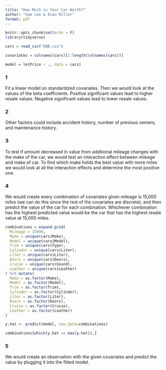 ---
title: "How Much is Your Car Worth?"
author: "Sam Lee & Evan Miller"
format: pdf
---

```{r setup, include=FALSE}
knitr::opts_chunk$set(echo = F)
library(tidyverse)

cars = read_csv("KBB.csv")

covariates = colnames(cars)[2:length(colnames(cars))]

model = lm(Price ~ ., data = cars)
```

### 1

Fit a linear model on standardized covariates. Then we would look at the values of the beta coefficients. Positive significant values lead to higher resale values. Negative significant values lead to lower resale values. 

### 2

Other factors could include accident history, number of previous owners, and maintenance history.

### 3

To test if amount decreased in value from additional mileage changes with the make of the car, we would test an interaction effect between mileage and make of car. To find which make holds the best value with more miles we would look at all the interaction effects and determine the most positive one. 

### 4

We would create every combination of covariates given mileage is 15,000 miles (we can do this since the rest of the covariates are discrete), and then predict the value of the car for each combination. Whichever combination has the highest predicted value would be the car that has the highest resale value at 15,000 miles.

```{r}
combinations = expand.grid(
  Mileage = 15000,
  Make = unique(cars$Make),
  Model = unique(cars$Model),
  Trim = unique(cars$Type),
  Cylinder = unique(cars$Liter),
  Liter = unique(cars$Liter),
  Doors = unique(cars$Doors),
  Cruise = unique(cars$Sound),
  Leather = unique(cars$Leather)
) %>% mutate(
  Make = as.factor(Make),
  Model = as.factor(Model),
  Trim = as.factor(Trim),
  Cylinder = as.factor(Cylinder),
  Liter = as.factor(Liter),
  Doors = as.factor(Doors),
  Cruise = as.factor(Cruise),
  Leather = as.factor(Leather)
)

y.hat <- predict(model, new_data=combinations)

combinations[which(y.hat == max(y.hat)),]
```

### 5

We would create an observation with the given covariates and predict the value by plugging it into the fitted model. 
